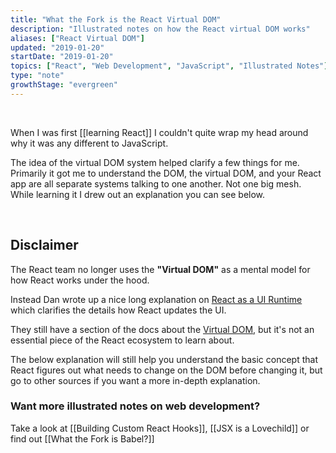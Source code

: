 ```yaml
---
title: "What the Fork is the React Virtual DOM"
description: "Illustrated notes on how the React virtual DOM works"
aliases: ["React Virtual DOM"]
updated: "2019-01-20"
startDate: "2019-01-20"
topics: ["React", "Web Development", "JavaScript", "Illustrated Notes"]
type: "note"
growthStage: "evergreen"
---
```



<RemoteImage
	width="550"
	alt="A drawing of the react logo and two browser windows stacked on top of each other"
	src="https://res.cloudinary.com/dg3gyk0gu/image/upload/c_scale,w_400/v1592834724/maggieappleton.com/egghead-course-notes/react-vdom/thumb_2x.png"
/>

<br />

<IntroParagraph>When I was first [[learning React]] I couldn't quite wrap my head around why it was any different to JavaScript.</IntroParagraph>

The idea of the virtual DOM system helped clarify a few things for me. Primarily it got me to understand the DOM, the virtual DOM, and your React app are all separate systems talking to one another. Not one big mesh. While learning it I drew out an explanation you can see below.

<br />

<Alert>

## Disclaimer

The React team no longer uses the **"Virtual DOM"** as a mental model for how React works under the hood.

<TweetEmbed tweetId="1066328666341294080" />

Instead Dan wrote up a nice long explanation on <a href="https://overreacted.io/react-as-a-ui-runtime/">React as a UI Runtime</a> which clarifies the details how React updates the UI.

They still have a section of the docs about the [Virtual DOM](https://reactjs.org/docs/faq-internals.html), but it's not an essential piece of the React ecosystem to learn about.

The below explanation will still help you understand the basic concept that React figures out what needs to change on the DOM before changing it, but go to other sources if you want a more in-depth explanation.

</Alert>

<RemoteImage
	alt="One of the reasons React is so darn fast at updating changes  is that it uses a virtual DOM"
	src="https://res.cloudinary.com/dg3gyk0gu/image/upload/c_scale,f_auto,q_auto:good,w_1200/v1592262854/maggieappleton.com/egghead-course-notes/react-vdom/ReactVDom_1_2x.png"
/>

<RemoteImage
	alt="All the code we write in React only interacts with this virtual DOM"
	src="https://res.cloudinary.com/dg3gyk0gu/image/upload/c_scale,f_auto,q_auto:good,w_1200/v1592262852/maggieappleton.com/egghead-course-notes/react-vdom/ReactVDom_2_2x.png"
/>

<RemoteImage
	alt="This is helpful because passing the actual DOM lots of changes is slow"
	src="https://res.cloudinary.com/dg3gyk0gu/image/upload/c_scale,f_auto,q_auto:good,w_1200/v1592262852/maggieappleton.com/egghead-course-notes/react-vdom/ReactVDom_3_2x.png"
/>

<RemoteImage
	alt="React's DOM runs a diffing algorithm"
	src="https://res.cloudinary.com/dg3gyk0gu/image/upload/c_scale,f_auto,q_auto:good,w_1200/v1592262854/maggieappleton.com/egghead-course-notes/react-vdom/ReactVDom_4_2x.png"
/>

### Want more illustrated notes on web development?

Take a look at [[Building Custom React Hooks]], [[JSX is a Lovechild]] or find out [[What the Fork is Babel?]]
